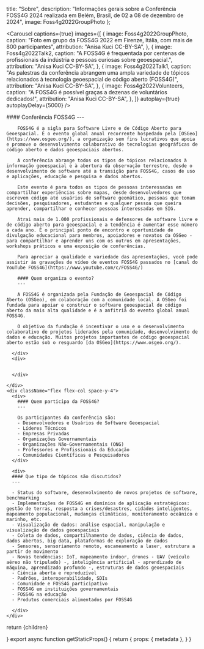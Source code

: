 
  title: "Sobre",
  description:
    "Informações gerais sobre a Conferência FOSS4G 2024 realizada em Belém, Brasil, de 02 a 08 de dezembro de 2024",
  image: Foss4g2022GroupPhoto
};

<Carousel
  captions={true}
  images={[
    {
      image: Foss4g2022GroupPhoto,
      caption:
        "Foto em grupo da FOSS4G 2022 em Firenze, Itália, com mais de 800 participantes",
      attribution: "Anisa Kuci CC-BY-SA",
    },
    {
      image: Foss4g2022Talk2,
      caption:
        "A FOSS4G é frequentada por centenas de profissionais da indústria e pessoas curiosas sobre geoespacial.",
      attribution: "Anisa Kuci CC-BY-SA",
    },
    {
      image: Foss4g2022Talk1,
      caption:
        "As palestras da conferência abrangem uma ampla variedade de tópicos relacionados à tecnologia geoespacial de código aberto (FOSS4G)",
      attribution: "Anisa Kuci CC-BY-SA",
    },
    {
      image: Foss4g2022Volunteers,
      caption:
        "A FOSS4G é possível graças a dezenas de voluntários dedicados!",
      attribution: "Anisa Kuci CC-BY-SA",
    },
  ]}
  autoplay={true}
  autoplayDelay={5000}
/>

<div className="grid space-y-4 mt-4">
  <div className="grid md:grid-cols-2 md:space-x-4">  
    <div className="flex flex-col space-y-4">
      <div className="">
        #### Conferência FOSS4G
        ---
        
        FOSS4G é a sigla para Software Livre e de Código Aberto para Geoespacial. É o evento global anual recorrente hospedado pela [OSGeo](https://www.osgeo.org/), a organização sem fins lucrativos que apoia e promove o desenvolvimento colaborativo de tecnologias geográficas de código aberto e dados geoespaciais abertos.
        
        A conferência abrange todos os tipos de tópicos relacionados à informação geoespacial e à abertura da observação terrestre, desde o desenvolvimento de software até a transição para FOSS4G, casos de uso e aplicações, educação e pesquisa e dados abertos.

        Este evento é para todos os tipos de pessoas interessadas em compartilhar experiências sobre mapas, desde desenvolvedores que escrevem código até usuários de software geomático, pessoas que tomam decisões, pesquisadores, estudantes e qualquer pessoa que queira aprender, compartilhar e conhecer pessoas interessadas em SIG.

        Atrai mais de 1.000 profissionais e defensores de software livre e de código aberto para geoespacial e a tendência é aumentar esse número a cada ano. É o principal ponto de encontro e oportunidade de divulgação educacional para membros, apoiadores e novatos da OSGeo - para compartilhar e aprender uns com os outros em apresentações, workshops práticos e uma exposição de conferências.

        Para apreciar a qualidade e variedade das apresentações, você pode assistir às gravações de vídeo de eventos FOSS4G passados no [canal do YouTube FOSS4G](https://www.youtube.com/c/FOSS4G/)

        #### Quem organiza o evento?
        ---

        A FOSS4G é organizada pela Fundação de Geoespacial de Código Aberto (OSGeo), em colaboração com a comunidade local. A OSGeo foi fundada para apoiar e construir o software geoespacial de código aberto da mais alta qualidade e é a anfitriã do evento global anual FOSS4G.

        O objetivo da fundação é incentivar o uso e o desenvolvimento colaborativo de projetos liderados pela comunidade, desenvolvimento de dados e educação. Muitos projetos importantes de código geoespacial aberto estão sob o resguardo [da OSGeo](https://www.osgeo.org/).

      </div>
      <div>


      </div>

    </div>
    <div className="flex flex-col space-y-4">
      <div>
        #### Quem participa da FOSS4G?
        ---

        Os participantes da conferência são:
        - Desenvolvedores e Usuários de Software Geoespacial
        - Líderes Técnicos
        - Empresas Privadas
        - Organizações Governamentais
        - Organizações Não-Governamentais (ONG)
        - Professores e Profissionais da Educação
        - Comunidades Científicas e Pesquisadores
      </div>

      <div>
      #### Que tipo de tópicos são discutidos?
      ---

      - Status do software, desenvolvimento de novos projetos de software, benchmarking
      - Implementações de FOSS4G em domínios de aplicação estratégicos: gestão de terras, resposta a crises/desastres, cidades inteligentes, mapeamento populacional, mudanças climáticas, monitoramento oceânico e marinho, etc.
      - Visualização de dados: análise espacial, manipulação e visualização de dados geoespaciais
      - Coleta de dados, compartilhamento de dados, ciência de dados, dados abertos, big data, plataformas de exploração de dados
      - Sensores, sensoriamento remoto, escaneamento a laser, estrutura a partir de movimento
      - Novas tendências: IoT, mapeamento indoor, drones - UAV (veículo aéreo não tripulado) -, inteligência artificial - aprendizado de máquina, aprendizado profundo -, estruturas de dados geoespaciais
      - Ciência aberta e reproduzível
      - Padrões, interoperabilidade, SDIs
      - Comunidade e FOSS4G participativo
      - FOSS4G em instituições governamentais
      - FOSS4G na educação
      - Produtos comerciais alimentados por FOSS4G

      </div>
    </div>
  </div>
</div>

  return <MdxLayout metadata={metadata}>{children}</MdxLayout>

}
export async function getStaticProps() {
  return {
    props: {
      metadata
    },
  }
}
